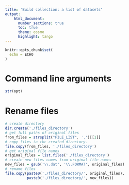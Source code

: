 ```yaml
---
title: 'Build collection: a list of datasets'
output:
    html_document:
      number_sections: true
      toc: true
      theme: cosmo
      highlight: tango
---
```


```r
knitr::opts_chunk$set(
  echo = ECHO
)
```

# Command line arguments

```r
str(opt)
```

# Rename files

```r
# create directory
dir.create('./files_directory')
# get full paths of original files
from_files = strsplit("FILE_LIST", ',')[[1]]
# copy files to the created directory.
file.copy(from_files, './files_directory')
# get original file names
original_files = list.files('./files_directory')
# create new files names from original file names
new_files = gsub('\\.dat', '\\.FORMAT', original_files)
# rename files
file.copy(paste0('./files_directory/', original_files),
          paste0('./files_directory/', new_files))
```

